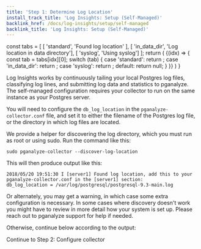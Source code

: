 ```yaml
---
title: 'Step 1: Determine Log Location'
install_track_title: 'Log Insights: Setup (Self-Managed)'
backlink_href: /docs/log-insights/setup/self-managed
backlink_title: 'Log Insights: Setup (Self-Managed)'
---
```




  const tabs = [
    [ 'standard', 'Found log location' ],
    [ 'in_data_dir', 'Log location in data directory'],
    [ 'syslog', 'Using syslog']
  ];
  return (
    <TabPanel items={tabs}>
      {(idx) => {
        const tab = tabs[idx][0];
        switch (tab) {
          case 'standard':
            return <TabTextContent><StandardInstructions /></TabTextContent>;
          case 'in_data_dir':
            return <TabTextContent><InDataDirInstructions /></TabTextContent>;
          case 'syslog':
            return <TabTextContent><SyslogInstructions /></TabTextContent>;
          default:
            return null;
        }
      }}
    </TabPanel>
  )
}

Log Insights works by continuously tailing your local Postgres log files, classifying log lines,
and submitting log data and statistics to pganalyze. The self-managed configuration requires
your collector to run on the same instance as your Postgres server.

You will need to configure the `db_log_location` in the `pganalyze-collector.conf` file, and set
it to either the filename of the Postgres log file, or the directory in which log files are located.

We provide a helper for discovering the log directory, which you must run as root or using sudo. Run
the command like this:

```
sudo pganalyze-collector --discover-log-location
```

This will then produce output like this:

```
2018/05/20 19:51:30 I [server1] Found log location, add this to your pganalyze-collector.conf in the [server1] section:
db_log_location = /var/log/postgresql/postgresql-9.3-main.log
```

Or alternately, you may get a warning, in which case some extra configuration is necessary. In some cases where discovery
doesn't work you might have to review in more detail how your system is set up. Please reach out to pganalyze support
for help if needed.

Otherwise, continue below according to the output:

<SelfHostedLogAlternatives />

<Link className="btn btn-success" to="02_configure_collector">
  Continue to Step 2: Configure collector
</Link>
